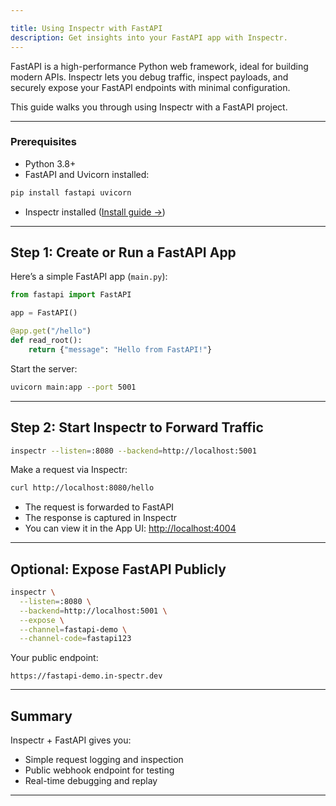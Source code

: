 ```yaml
---

title: Using Inspectr with FastAPI
description: Get insights into your FastAPI app with Inspectr.
---
```



<FlowBase client:only="react" />

[//]: # (# Using Inspectr with FastAPI &#40;Python&#41;)

FastAPI is a high-performance Python web framework, ideal for building modern APIs. Inspectr lets you debug traffic, inspect payloads, and securely expose your FastAPI endpoints with minimal configuration.

This guide walks you through using Inspectr with a FastAPI project.

---

### Prerequisites

* Python 3.8+
* FastAPI and Uvicorn installed:

```bash
pip install fastapi uvicorn
```

* Inspectr installed ([Install guide →](/docs/getting-started/installation))

---

## Step 1: Create or Run a FastAPI App

Here’s a simple FastAPI app (`main.py`):

```python
from fastapi import FastAPI

app = FastAPI()

@app.get("/hello")
def read_root():
    return {"message": "Hello from FastAPI!"}
```

Start the server:

```bash
uvicorn main:app --port 5001
```

---

## Step 2: Start Inspectr to Forward Traffic

```bash
inspectr --listen=:8080 --backend=http://localhost:5001
```

Make a request via Inspectr:

```bash
curl http://localhost:8080/hello
```

* The request is forwarded to FastAPI
* The response is captured in Inspectr
* You can view it in the App UI: [http://localhost:4004](http://localhost:4004)

---

## Optional: Expose FastAPI Publicly

<FlowIngress client:only="react" />

```bash
inspectr \
  --listen=:8080 \
  --backend=http://localhost:5001 \
  --expose \
  --channel=fastapi-demo \
  --channel-code=fastapi123
```

Your public endpoint:

```
https://fastapi-demo.in-spectr.dev
```
---

## Summary

Inspectr + FastAPI gives you:

* Simple request logging and inspection
* Public webhook endpoint for testing
* Real-time debugging and replay

---

[//]: # (## 📚 Related Topics)
[//]: # ()
[//]: # (* [Quick Start →]&#40;/getting-started/quick-start&#41;)
[//]: # (* [Expose Publicly →]&#40;/exposing/exposing-publicly&#41;)
[//]: # (* [Inspectr Architecture →]&#40;/core-concepts/architecture&#41;)
